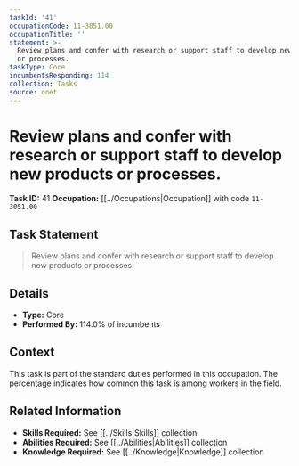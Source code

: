 ```yaml
---
taskId: '41'
occupationCode: 11-3051.00
occupationTitle: ''
statement: >-
  Review plans and confer with research or support staff to develop new products
  or processes.
taskType: Core
incumbentsResponding: 114
collection: Tasks
source: onet
---
```

# Review plans and confer with research or support staff to develop new products or processes.

**Task ID:** 41
**Occupation:** [[../Occupations|Occupation]] with code `11-3051.00`

## Task Statement

> Review plans and confer with research or support staff to develop new products or processes.

## Details

- **Type:** Core
- **Performed By:** 114.0% of incumbents

## Context

This task is part of the standard duties performed in this occupation. The percentage indicates how common this task is among workers in the field.

## Related Information

- **Skills Required:** See [[../Skills|Skills]] collection
- **Abilities Required:** See [[../Abilities|Abilities]] collection
- **Knowledge Required:** See [[../Knowledge|Knowledge]] collection
